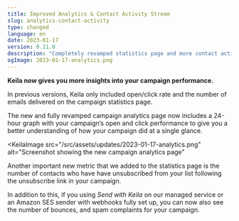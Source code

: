 ```yaml
---
title: Improved Analytics & Contact Activity Stream
slug: analytics-contact-activity
type: changed
language: en
date: 2023-01-17
version: 0.11.0
description: "Completely revamped statistics page and more contact activity insights."
ogImage: 2023-01-17-analytics.png
---
```


**Keila now gives you more insights into your campaign performance.**

In previous versions, Keila only included open/click rate and the number of
emails delivered on the campaign statistics page.

The new and fully revamped campaign analytics page now includes a 24-hour graph
with your campaign’s open and click performance to give you a better
understanding of how your campaign did at a single glance.

<KeilaImage
  src="/src/assets/updates/2023-01-17-analytics.png"
  alt="Screenshot showing the new campaign analytics page"
></KeilaImage>

Another important new metric that we added to the statistics page is the number
of contacts who have have unsubscribed from your list following the unsubscribe
link in your campaign.

In addition to this, if you using _Send with Keila_ on our managed service or an
Amazon SES sender with webhooks fully set up, you can now also see the number of
bounces, and spam complaints for your campaign.
